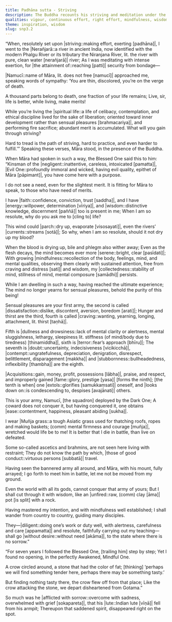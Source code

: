 ```yaml
---
title: Padhāna sutta - Striving
description: The Buddha recounts his striving and meditation under the Nerañjarā river, where he was approached by Māra. The Buddha rejects Māra's temptations and describes the qualities of a true practitioner who conquers Māra's army.
qualities: vigour, continuous effort, right effort, mindfulness, wisdom, cultivation, negligence, diligence, faith, sorrow-free, sensual desire, craving, discontentment, dullness, drowsiness, doubt, fear, conceit, personal existence, boastfulness, contempt, stubbornness, sorrow
theme: inspiration, wisdom
slug: snp3.2
---
```


“When, resolutely set upon |striving::making effort, exerting [padhāna]|,
I went to the |Nerañjarā::a river in ancient India, now identified with the modern Phalgu River or its tributary the Niranjana River, lit. the river with pure, clean water [nerañjarā]| river;
As I was meditating with intense exertion,
for |the attainment of::reaching [patti]| security from bondage—

|Namucī::name of Māra, lit. does not free [namucī]| approached me,
speaking words of sympathy:
‘You are thin, discolored,
you’re on the verge of death.

A thousand parts belong to death,
one fraction of your life remains;
Live, sir, life is better,
while living, make merits!

While you’re living the |spiritual life::a life of celibacy, contemplation, and ethical discipline lived for the sake of liberation; oriented toward inner development rather than sensual pleasures [brahmacariya]|,
and performing fire sacrifice;
abundant merit is accumulated.
What will you gain through striving?

Hard to tread is the path of striving,
hard to practice, and even harder to fulfill.’”
Speaking these verses, Māra stood,
in the presence of the Buddha.

When Māra had spoken in such a way,
the Blessed One said this to him:
“Kinsman of the |negligent::inattentive, careless, intoxicated [pamatta]|, |Evil One::profoundly immoral and wicked, having evil quality, epithet of Māra [pāpimant]|,
you have come here with a purpose.

I do not see a need,
even for the slightest merit.
It is fitting for Māra to speak,
to those who have need of merits.

I have |faith::confidence, conviction, trust [saddha]|, and I have |energy::willpower, determination [vīriya]|,
and |wisdom::distinctive knowledge, discernment [paññā]| too is present in me;
When I am so resolute,
why do you ask me to [cling to] life?

This wind could |parch::dry up, evaporate [visosayati]|,
even the rivers’ |currents::streams [sotā]|;
So why, when I am so resolute,
should it not dry up my blood?

When the blood is drying up,
bile and phlegm also wither away;
Even as the flesh decays,
the mind becomes ever more |serene::bright, clear [pasīdati]|;
With growing |mindfulness::recollection of the body, feelings, mind, and mental qualities, observing them clearly with sustained attention, free from craving and distress [sati]| and wisdom,
my |collectedness::stability of mind, stillness of mind, mental composure [samādhi]| persists.

While I am dwelling in such a way,
having reached the ultimate experience;
The mind no longer yearns for sensual pleasures,
behold the purity of this being!

Sensual pleasures are your first army,
the second is called |dissatisfaction::dislike, discontent, aversion, boredom [arati]|;
Hunger and thirst are the third,
fourth is called |craving::wanting, yearning, longing, attachment, lit. thirst [taṇhā]|.

Fifth is |dullness and drowsiness::lack of mental clarity or alertness, mental sluggishness, lethargy, sleepiness lit. stiffness (of mind/body due to tiredness) [thinamiddha]|,
sixth is |terror::fear’s approach [bhīru]|;
The seventh is |doubt::uncertainty, indecisiveness [vicikicchā]|,
|contempt::ungratefulness, depreciation, denigration, disrespect, belittlement, disparagement [makkha]| and |stubbornness::bullheadedness, inflexibility [thambha]| are the eighth.

|Acquisitions::gain, money, profit, possessions [lābha]|, praise, and respect,
and improperly gained |fame::glory, prestige [yasa]| [forms the ninth];
[the tenth is when] one |extols::glorifies [samukkaṃsati]| oneself,
and |looks down on::is condescending to, despises [avajānati]| others.

This is your army, Namucī,
[the squadron] deployed by the Dark One;
A coward does not conquer it,
but having conquered it, one obtains |ease::contentment, happiness, pleasant abiding [sukha]|.

I wear |Muñja grass::a tough Asiatic grass used for thatching roofs, ropes and making baskets; (comm) mental firmness and courage [muñja]|,
wretched would life be to me!
It is better that I die in battle,
than live on defeated.

Some so-called ascetics and brahmins,
are not seen here living with restraint;
They do not know the path by which,
|those of good conduct::virtuous persons [subbatā]| travel.

Having seen the bannered army all around,
and Māra, with his mount, fully arrayed;
I go forth to meet him in battle,
let me not be moved from my ground.

Even the world with all its gods,
cannot conquer that army of yours;
But I shall cut through it with wisdom,
like an |unfired::raw, (comm) clay [āma]| pot [is split] with a rock.

Having mastered my intention,
and with mindfulness well established;
I shall wander from country to country,
guiding many disciples.

They—|diligent::doing one’s work or duty well, with alertness, carefulness and care [appamatta]| and resolute,
faithfully carrying out my teaching—
shall go |without desire::without need [akāma]|,
to the state where there is no sorrow.”

“For seven years I followed the Blessed One,
[trailing him] step by step;
Yet I found no opening,
in the perfectly Awakened, Mindful One.

A crow circled around,
a stone that had the color of fat;
[thinking] ‘perhaps we will find something tender here,
perhaps there may be something tasty.’

But finding nothing tasty there,
the crow flew off from that place;
Like the crow attacking the stone,
we depart disheartened from Gotama.”

So much was he |afflicted with sorrow::overcome with sadness, overwhelmed with grief [sokapareta]|,
that his |lute::Indian lute [vīṇā]| fell from his armpit;
Thereupon that saddened spirit,
disappeared right on the spot.